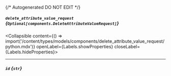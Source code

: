 {/* Autogenerated DO NOT EDIT  */}

##### `delete_attribute_value_request` *{`Optional[components.DeleteAttributeValueRequest]`}*
<Collapsible content={() => import('/content/types/models/components/delete_attribute_value_request/python.mdx')} openLabel={Labels.showProperties} closeLabel={Labels.hideProperties}>
</Collapsible>

---
##### `id` *{`str`}*


